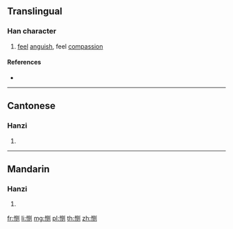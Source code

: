 {{also|惻}}
==Translingual==

===Han character===
{{Han char|rn=61|rad=心|as=06|sn=9|four=|canj=PBON|ids=⿲忄贝刂}}

# [[feel]] [[anguish]], feel [[compassion]]

====References====
* {{Han ref|kx=0386.161|hdz=42296.040|uh=607B|ud=24699}}

----

==Cantonese==

===Hanzi===
{{yue-hanzi|jyut=[[cak1]]|y=chak1|tra=惻}}

# {{defn|lang=yue|sort=心06}}

----

==Mandarin==

===Hanzi===
{{cmn-hanzi|tra=惻|pin=[[cè]] ([[ce4]])|wg=ts'e<sup>4</sup>}}

# {{defn|lang=cmn|sort=心06}}

[[fr:恻]]
[[li:恻]]
[[mg:恻]]
[[pl:恻]]
[[th:恻]]
[[zh:恻]]